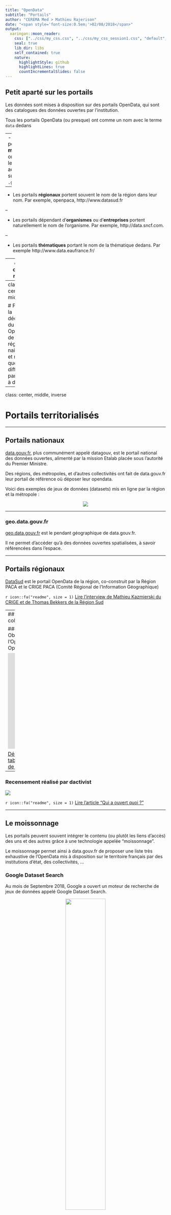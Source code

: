 ```yaml
---
title: "OpenData"
subtitle: "Portails"
author: "CEREMA Med > Mathieu Rajerison"
date: "<span style='font-size:0.5em;'>02/08/2018</span>"
output:
  xaringan::moon_reader:
    css: ["../css/my_css.css", "../css/my_css_session1.css", "default", "default-fonts"]
    seal: true
    lib_dir: libs
    self_contained: true
    nature:
      highlightStyle: github
      highlightLines: true
      countIncrementalSlides: false
---
```

## Petit aparté sur les portails
Les données sont mises à disposition sur des portails OpenData, qui sont des catalogues des données ouvertes par l'institution.

Tous les portails OpenData (ou presque) ont comme un nom avec le terme `data` dedans

--
- Les portails **ministériels** ont dans leur adresse le suffixe `.gouv.fr`.

--

- Les portails **régionaux** portent souvent le nom de la région dans leur nom. Par exemple, openpaca, http://www.datasud.fr

--

- Les portails dépendant d'**organismes** ou d'**entreprises** portent naturellement le nom de l'organisme. Par exemple, http://data.sncf.com.

--

- Les portails **thématiques** portant le nom de la thématique dedans. Par exemple http://www.data.eaufrance.fr/

---
class: center, middle

# Allez sur le site data.gouv.fr et donnez vos impressions :

- Que trouve-t-on dessus, en plus de données ?
- Le classement est réalisé selon quels critères ?
- Quels sont les domaines concernés ?
- Quelles communes sont concernées ?

---
class: center, middle

# Partez à la découverte du portail OpenData de votre région de naissance et notez quelques différences par rapport à datagouv

---
class: center, middle, inverse

# Portails territorialisés

---

## Portails nationaux
[data.gouv.fr](https://www.data.gouv.fr/fr/), plus communément appelé datagouv, est le portail national des données ouvertes, alimenté par la mission Etalab placée sous l'autorité du Premier Ministre.

Des régions, des métropoles, et d'autres collectivités ont fait de data.gouv.fr leur portail de référence où déposer leur opendata. 

Voici des exemples de jeux de données (datasets) mis en ligne par la région et la métropole :

<center><a href=https://www.data.gouv.fr/fr/organizations/region-provence-alpes-cote-d-azur/><img src=../images/datagouv.png></img></a></center>
<!-- <div data-udata-dataset="5b4333f8c751df212a8d511d"></div> -->
<!-- <script src="https://www.data.gouv.fr/static/oembed.js" async defer></script> -->
<!-- <br> -->
<!-- <div data-udata-dataset="53699cf6a3a729239d205aee"></div> -->
<!-- <script src="https://www.data.gouv.fr/static/oembed.js" async defer></script> -->

---

### geo.data.gouv.fr
[geo.data.gouv.fr](https://geo.data.gouv.fr/) est le pendant géographique de data.gouv.fr.

Il ne permet d'accéder qu'à des données ouvertes spatialisées, à savoir référencées dans l'espace.

---

## Portails régionaux
[DataSud](https://www.datasud.fr/) est le portail OpenData de la région, co-construit par la Région PACA et le CRIGE PACA (Comité Régional de l'Information Géographique)

`r icon::fa("readme", size = 1)` [Lire l'interview de Mathieu Kazmierski du CRIGE et de Thomas Bekkers de la Région Sud](https://www.cerema.fr/system/files/documents/newsletter/2018/Cerema_Signature66_Def2_1.pdf)

---
## Portails des collectivités

### Observatoire de l'OpenData par OpenDataFrance
<!-- <iframe width="100%" height="300px" frameBorder="0" src="https://umap.openstreetmap.fr/fr/map/carte-odt-prefiguration_206077?scaleControl=false&miniMap=false&scrollWheelZoom=false&zoomControl=true&allowEdit=false&moreControl=true&searchControl=null&tilelayersControl=null&embedControl=null&datalayersControl=true&onLoadPanel=databrowser&captionBar=false"></iframe><p><a href="https://umap.openstreetmap.fr/fr/map/carte-odt-prefiguration_206077">Voir en plein écran</a></p> -->

<iframe width="100%" height="300px" frameBorder="0" allowfullscreen src="https://umap.openstreetmap.fr/fr/map/observatoire-open-data-des-territoires_239529?scaleControl=false&miniMap=false&scrollWheelZoom=false&zoomControl=true&allowEdit=false&moreControl=true&searchControl=null&tilelayersControl=null&embedControl=null&datalayersControl=true&onLoadPanel=databrowser&captionBar=false"></iframe><p><a href="https://umap.openstreetmap.fr/fr/map/observatoire-open-data-des-territoires_239529">Voir en plein écran</a></p>

[Découvrir le tableau de bord de l'OpenData](https://lab.observatoire-opendata.fr/superset/dashboard/2/)

---

### Recensement réalisé par dactivist

[![](https://cdn-images-1.medium.com/max/800/1*BaP37ooj9uhcpP1Hm5AA8g.gif)](https://docs.google.com/spreadsheets/d/1-0qBnEfwBrq8Lfj0WCl4G7V3uL9lVHDDCpsH8VXc1_M/edit#gid=0)

`r icon::fa("readme", size = 1)` [Lire l'article "Qui a ouvert quoi ?"](https://medium.com/datactivist/qui-a-ouvert-quoi-le-recensement-des-donn%C3%A9es-des-villes-est-maintenant-ouvert-b7f697135c1f)

---

## Le moissonnage
Les portails peuvent souvent intégrer le contenu (ou plutôt les liens d'accès) des uns et des autres grâce à une technologie appelée "moissonnage".

Le moissonnage permet ainsi à data.gouv.fr de proposer une liste très exhaustive de l'OpenData mis à disposition sur le territoire français par des institutions d'état, des collectivités, ...

### Google Dataset Search
Au mois de Septembre 2018, Google a ouvert un moteur de recherche de jeux de données appelé Google Dataset Search.

<center><img src=https://searchengineland.com/figz/wp-content/seloads/2018/09/datasetsearch-800x308.png width=50%></img></center>

`r icon::fa("readme", size = 1)` [Lire les réactions sur le forum teamopendata](https://teamopendata.org/t/google-dataset-search/742/4)

---
class: center, middle, inverse

# Portails thématiques et institutionnels

---
class: center, middle

## Données territoriales

---

## GéoIDE-Carto
.pull-left[
![geoide_carto](https://www.pedagogie.ac-nice.fr/histgeo/images/stories/histoiregeo/geoide_pt.jpg)
]

Les DREALs et DDTs, (services déconcentrés du Ministère de l'Écologie et de l'Agriculture) alimentent souvent des portails de données cartographiques régionaux ou départementaux, voire thématiques sur la plate-forme GéoIDE-Carto.

On peut y télécharger des données, voire y accéder par des protocoles assez particuliers appelés Web Map Services ou Web Feature Services.

De nombreux bureaux d'études sur l'environnement accèdent aux données institutionnelles de cette façon.

---

## GéoIDD
.pull-left[
![](https://img.over-blog-kiwi.com/2/27/17/52/20180515/ob_d59398_cgdd.jpg)

.pull-right[
L'outil [GéoIDD](http://www.statistiques.developpement-durable.gouv.fr/cartographie/ar/cartographie-interactive-geoidd-france.html) est un outil de cartographie interactivee qui permet d'accéder à de nombreux indicateurs liés au développement durable sur la métropole et les cinq départements d'outre mer.

Il est alimenté par le Service d'Observation Et de Statistiques du Ministère qui met d'ailleurs aussi à disposition la couche d'occupation du sol [Corine Land Cover](http://www.statistiques.developpement-durable.gouv.fr/clc/fichiers/).
]
---

## BATRAME
[BATRAME](http://batrame-paca.fr/) est un portail assez similaire à GéoIDD dans la philosophie qui compile des chiffres sur la Région.
![batrame](http://batrame-paca.fr/img/bandeau/faune_th_ci_bo_ab.jpg)

---
class: center, middle

## Données géographiques

---

## IGN
L'Institut Géographique National, institution de référence pour la cartographie, auteur des cartes SCAN25, de bases de données topographiques de précision, diffuse de plus en plus de données en OpenData, sur [datagouv](https://www.data.gouv.fr/fr/organizations/institut-national-de-l-information-geographique-et-forestiere/) ou sur son [site officiel](http://professionnels.ign.fr/donnees).

Parmi celles mises à disposition, on trouve :

- des contours administratifs
- l'inventaire forestier national
- les images aériennes de la BDORTHO
- des fonds de plan
- ...

<div data-udata-dataset="594b8af5c751df7a79788a3a"></div>
<script src="https://www.data.gouv.fr/static/oembed.js" async defer></script>

---

## OpenStreetMap

OpenStreetMap est un peu le Wikipédia de la cartographie.

Il propose une carte mondiale alimentée, éditée, modifiée, mise à jour par des cartographes volontaires de par le monde.

Il est souvent plus à jour que ses pendants propriétaires Google Maps, Bing Maps.

<a href=https://www.openstreetmap.org/#map=5/46.449/2.210><center><img src=https://www.developpez.net/forums/attachments/p407157d1/a/a/a width=80%></img></center></a>
---
class: center, middle
## Données par thématiques

---
## Démographie, société

<center>
<img src=http://www.annaysouslens.fr/images/une/Insee.jpg width=30%></img>
</center>


Sur le site de l'INSEE (Institut National de la Statistique et des Études Économiques), on trouve énormément de données localisées qui décrivent le territoire en termes :
- démographiques (population, âge, composition des ménages)
- sociétaux (nombre de chômeurs, d'individus par catégorie socio-professionnelle)
- mais aussi d'[équipements publics](https://www.insee.fr/fr/metadonnees/source/serie/s1161), etc...

---
## Risques
<center>
<img src="https://www.georisques.gouv.fr/viewer/style/default/images/splash-screen-loading.gif" width=30%></img>
</center>

[GeoRisques](http://www.georisques.gouv.fr/) est le portail sur les risques du Ministère de l'Écologie. Il permet d'accéder aux périmètres des zones sujettes aux risques d'incendie, de feux de forêt, de submersion marine, séismes...

---
## Urbanisme
<center>
<img src="https://www.geoportail-urbanisme.gouv.fr/bundles/igngpu/images/Logo-GeoUrba-HD.jpg?v3.2.14" width=30%></img>
</center>

Le [GéoPortail de l'Urbanisme (GPU)](https://www.geoportail-urbanisme.gouv.fr/) est la plate-forme du Ministère qui héberge toutes les données relatives aux Plans Locaux d'Urbanisme (PLU).

Les PLUs définissent les contraintes d'usage du sol en terme de constructibilité et d'aménagements induites ou non par la présence de servitudes d'utilité publique (SUP), ceci à l'échelle communale et inter-communale.
<center>
<img src=https://upload.wikimedia.org/wikipedia/commons/thumb/f/f2/PLU_Ampus_Domaine_Saint_Pierre.jpg/640px-PLU_Ampus_Domaine_Saint_Pierre.jpg width=60%></img>
</center>
---

## Culture
La plate-forme [data.culture.gouv.fr](https://www.data.gouv.fr/fr/topics/culture/) recense données relatives à la culture sur le territoire français, avec entre autres :

- les musées
- les évènements culturels
- les lieux de tournage de films

---

## Eau
<center>
<img src="https://teleservices.lesagencesdeleau.fr/Design/images/logo.png" width=20%></img>
</center>

[data.eaufrance.fr](http://www.data.eaufrance.fr/) offre un accès libre aux données sur l'eau, les milieux aquatiques et leurs usages, publiées sur les sites de la toile Eaufrance.

On y trouve par exemple les perimètres de bassins versants, les concentrations en nitrates d'origine agricole, les tracés des rivières, la qualité des eaux de baignade.

---

## Littoral
<center><img src="http://www.geoinformations.developpement-durable.gouv.fr/local/cache-vignettes/L170xH170/rubon633-49ed7.png" width=20%></img>
</center>


[Géolittoral](http://www.geolittoral.developpement-durable.gouv.fr/) est une plate-forme de données géographiques alimentée par le Ministère de l'Écologie où l'on trouve, entre autres, le tracé du sentier du littoral, les ouvrages et aménagements littoraux, ...

---

## Maritime
Sur [data.shom.fr](https://data.shom.fr/), on trouve des données très précises sur le maritime, notamment des reconstitutions 3D de très grande précision des fonds marins ou du littoral, des données sur les courants, la marée,...

---

## Transport
<center>
<img src="https://transport.data.gouv.fr/images/logo-header.svg" width=30%></img>
</center>

Le point d'Accès National aux données Transport (PAN) se matérialise sous la forme de la plate-forme [transport.data.gouv.fr/](https://transport.data.gouv.fr/). 

On devrait y trouver les lignes et arrêts de transports publics, les horaires de trains et de bus, mais aussi des données de trafic sur les axes autoroutiers ou les routes départementales.

L'objectif de cette diffusion est notamment de favoriser le développement d'applications de mobilité par des tiers, à l'exemple de la société [navitia](https://www.navitia.io/).

---
<center>
<img src=https://cdn-images-1.medium.com/max/600/0*8somKEEO8Y9AmVKZ. width=50%></img>
</center>

A noter que certains, indépendamment du PAN Transport, diffusent déjà leurs données de mobilité. C'est le cas :

- du [stif](https://opendata.stif.info/explore/?sort=modified)
- de la [sncf](https://data.sncf.com/explore/?sort=modified)

Des sociétés privées mettent aussi leurs données à disposition, telles que Uber sur sa plate-forme [movement.uber](https://movement.uber.com/?lang=fr-FR)

---

## Énergie
La plateforme [Open Data Réseaux Énergies (ODRÉ)](https://opendata.reseaux-energies.fr/pages/accueil/) met à disposition pas mal de données sur l'Énergie. Cette plate-forme est le fruit de la collaboration entre GRTgaz, RTE et Teréga.

[Réseau Transport d'Électricité](https://data.rte-france.com) ainsi qu'[enedis](https://data.enedis.fr/explore/?sort=modified) met à disposition des données sur la consommation d'énergie.

---

## Tourisme

<center>
<img src="http://www.datatourisme.fr/wp-content/uploads/2016/07/logo-datatourisme-scroll-1.png" width=30%></img>
</center>


Le portail [datatourisme](http://www.datatourisme.fr/) sur les données du tourisme en France, est issu de la collaboration du Ministère de l'Economie, de la Direction Générale des Entreprises et du réseau des agences départementales.

On trouve aussi des portails de données touristiques territoriaux, tels que celui de la région appelé [data.visitprovence](http://data.visitprovence.com/)

AirBnB met aussi à disposition des jeux de données sur sa plate-forme [insideairbnb](http://insideairbnb.com/get-the-data.html) et [DataVille](https://dataville.byairbnb.com/).

---
## Gare au Data Washing !

<center>
<img src="https://i2.wp.com/i307.photobucket.com/albums/nn295/Laudi0/washing_machine.jpg" width=10%></img>
</center>

La mise en ligne de données par AirBnB et Uber a été critriquée comme étant du Data Washing.

Le Data Washing est le pendant du Green Washing pour la donnée. Il consiste, pour des institutions ou entreprises, à mettre en ligne de façon massive des lots de données sans véritable intérêt sachant que cela permettra d'améliorer leur image de marque.

<blockquote>"Les données d'Uber, bien que téléchargeables, sont diffusées avec une licence qui ne permet pas de les qualifier d'open data car elle interdit expressément tout usage commercial. De même, le fait que l'inscription soit requise pour accéder aux données d'Uber Movement constitue un frein à la réutilisation. C'est pas de l'open data, point."</blockquote>

<blockquote>"Le niveau de granularité des données est à la commune, pas à l'arrondissement et encore moins au quartier ou à la zone Iris."</blockquote>

<div class=reference><a href=https://donneesouvertes.info/2017/12/17/jai-teste-les-donnees-ouvertes-duber-et-airbnb-en-france/>Article sur donneesouvertes</a></div>
